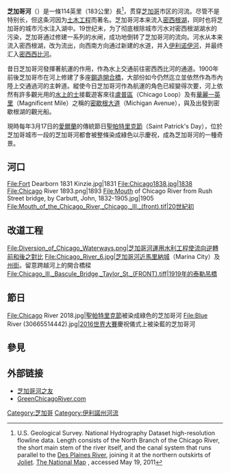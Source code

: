 {{Geobox River
<!-- *** Name section *** -->  
| name                        = 芝加哥河
| native_name                 = 
| other_name                  = <big>Chicago River</big>
| image                       = Chicago_River_5.jpg
| image_size                  = 300
| image_caption               = 芝加哥河夜景，攝於2015年8月
<!-- *** Country etc. *** -->
| country                     = {{USA}}
| state                       = [[伊利诺伊州|伊利诺伊州]]
| city                        = [[芝加哥|芝加哥]]
<!-- *** Source *** -->
| source_name                 = [[密歇根湖|密歇根湖]]
<!-- *** Map section *** -->
| map                         = ChicagoRiver.svg
| map_caption                 = 芝加哥河地图
| map_size                    = 300
<!-- *** Website *** -->
| website =
| commons = Chicago River
}}
'''芝加哥河'''（{{lang-en|Chicago River}}）是一條114英里（183公里）長<ref name=NHD>U.S. Geological Survey. National Hydrography Dataset high-resolution flowline data. Length consists of the North Branch of the Chicago River, the short main stem of the river itself, and the canal system that runs parallel to the [[Des_Plaines_River|Des Plaines River]], joining it at the northern outskirts of [[Joliet,_Illinois|Joliet]]. [http://viewer.nationalmap.gov/viewer/ The National Map] {{Wayback|url=http://viewer.nationalmap.gov/viewer/ |date=20120329155652 }}, accessed May 19, 2011</ref>，贯穿[[芝加哥|芝加哥]]市区的河流。尽管不是特别长，但这条河因为[[土木工程|土木工程]]而著名。芝加哥河本来流入[[密西根湖|密西根湖]]，同时也将芝加哥的城市污水注入湖中。19世纪末，为了彻底根除城市污水对密西根湖湖水的污染，芝加哥通过修建一系列的水闸，成功地倒转了芝加哥河的流向。河水从本来流入密西根湖，改为流出，向西南方向通过新建的水道，并入[[伊利诺伊河|伊利诺伊河]]，并最终汇入[[密西西比河|密西西比河]]。

昔日芝加哥河發揮著航運的作用，作為水上交通前往密西西比河的通道。1900年前後芝加哥市在河上修建了多座[[開啟橋|鋼造開合橋]]，大部份如今仍然迄立並依然作為市內陸上交通過河的主幹道。縱使今日芝加哥河作為航運的角色已經變得次要，河上依然有許多觀光用的[[水上的士|水上的士]]接載遊客來往[[盧普區|盧普區]]（Chicago Loop）及有[[華麗一英里|華麗一英里]]（Magnificent Mile）之稱的[[密歇根大街_(芝加哥)|密歇根大道]]（Michigan Avenue），與及出發到密歇根湖的觀光船。

現時每年3月17日的[[愛爾蘭|愛爾蘭]]的傳統節日[[聖帕特里克節|聖帕特里克節]]（Saint Patrick's Day），位於芝加哥城市一段的芝加哥河都會被整條染成綠色以示慶祝，成為芝加哥河的一種奇景。

==河口==
<gallery widths="200px" heights="200px">
File:Fort Dearborn 1831 Kinzie.jpg|1831
File:Chicago1838.jpg|1838
File:Chicago River 1893.png|1893
File:Mouth of Chicago River from Rush Street bridge, by Carbutt, John, 1832-1905.jpg|1905
File:Mouth_of_the_Chicago_River,_Chicago,_Ill._(front).tif|20世紀初
</gallery>
==改道工程==
<gallery widths="200px" heights="200px">
File:Diversion_of_Chicago_Waterways.png|芝加哥河運用水利工程使流向逆轉前和後之對比
File:Chicago_River_6.jpg|芝加哥河近[[馬里納城|馬里納城]]（Marina City）及[[州街_(芝加哥)|州街]]。留意跨越河上的開合橋樑
File:Chicago_Ill._Bascule_Bridge,_Taylor_St._(FRONT).tiff|1919年的泰勒吊橋
</gallery>
==節日==
<gallery widths="200px" heights="200px">
File:Chicago River 2018.jpg|[[聖帕特里克節|聖帕特里克節]]被染成綠色的芝加哥河
File:Blue River (30665514442).jpg|[[2016年世界大賽|2016世界大賽]]慶祝儀式上被染藍的芝加哥河
</gallery>

== 參見 ==
{{reflist}}

== 外部链接 ==
* [https://web.archive.org/web/20061106115952/http://chicagoriver.org/home/index.php 芝加哥河之友]
* [https://web.archive.org/web/20070526010047/http://www.greenchicagoriver.com/ GreenChicagoRiver.com]

{{coord|41|53|11|N|87|38|15|W|display=title}}

{{Authority control}}
{{DEFAULTSORT:Chicago River}}
[[Category:芝加哥|Category:芝加哥]]
[[Category:伊利諾州河流|Category:伊利諾州河流]]